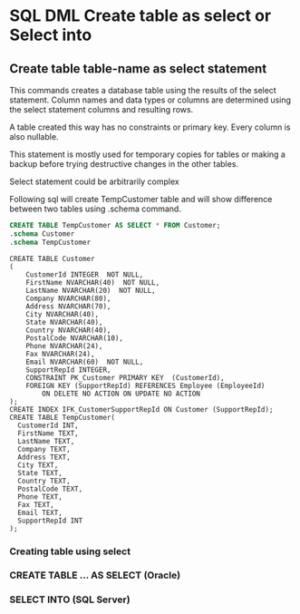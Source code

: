 # SQL DML Create table as select or Select into

## Create table  table-name  as select statement

This commands creates a database table using the results of the select statement.
Column names and data types or columns are determined using the select statement columns and resulting rows.

A table created this way has no constraints or primary key.
Every column is also nullable.

This statement is mostly used for temporary copies for tables or making a backup before trying destructive changes in the other tables.

Select statement could be arbitrarily complex

Following sql will create TempCustomer table and will show difference between two tables using .schema command.

```sql
CREATE TABLE TempCustomer AS SELECT * FROM Customer;
.schema Customer
.schema TempCustomer
```
```
CREATE TABLE Customer
(
    CustomerId INTEGER  NOT NULL,
    FirstName NVARCHAR(40)  NOT NULL,
    LastName NVARCHAR(20)  NOT NULL,
    Company NVARCHAR(80),
    Address NVARCHAR(70),
    City NVARCHAR(40),
    State NVARCHAR(40),
    Country NVARCHAR(40),
    PostalCode NVARCHAR(10),
    Phone NVARCHAR(24),
    Fax NVARCHAR(24),
    Email NVARCHAR(60)  NOT NULL,
    SupportRepId INTEGER,
    CONSTRAINT PK_Customer PRIMARY KEY  (CustomerId),
    FOREIGN KEY (SupportRepId) REFERENCES Employee (EmployeeId) 
		ON DELETE NO ACTION ON UPDATE NO ACTION
);
CREATE INDEX IFK_CustomerSupportRepId ON Customer (SupportRepId);
CREATE TABLE TempCustomer(
  CustomerId INT,
  FirstName TEXT,
  LastName TEXT,
  Company TEXT,
  Address TEXT,
  City TEXT,
  State TEXT,
  Country TEXT,
  PostalCode TEXT,
  Phone TEXT,
  Fax TEXT,
  Email TEXT,
  SupportRepId INT
);
```


### Creating table using select

### CREATE TABLE ... AS SELECT (Oracle)
### SELECT INTO (SQL Server)

